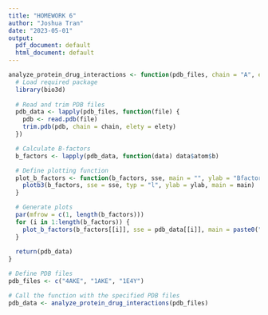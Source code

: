 ```yaml
---
title: "HOMEWORK 6"
author: "Joshua Tran"
date: "2023-05-01"
output:
  pdf_document: default
  html_document: default
---
```




```r
analyze_protein_drug_interactions <- function(pdb_files, chain = "A", elety = "CA") {
  # Load required package
  library(bio3d)
  
  # Read and trim PDB files
  pdb_data <- lapply(pdb_files, function(file) {
    pdb <- read.pdb(file)
    trim.pdb(pdb, chain = chain, elety = elety)
  })

  # Calculate B-factors
  b_factors <- lapply(pdb_data, function(data) data$atom$b)

  # Define plotting function
  plot_b_factors <- function(b_factors, sse, main = "", ylab = "Bfactor") {
    plotb3(b_factors, sse = sse, typ = "l", ylab = ylab, main = main)
  }

  # Generate plots
  par(mfrow = c(1, length(b_factors)))
  for (i in 1:length(b_factors)) {
    plot_b_factors(b_factors[[i]], sse = pdb_data[[i]], main = paste0("Protein ", i))
  }
  
  return(pdb_data)
}

```


```r
# Define PDB files
pdb_files <- c("4AKE", "1AKE", "1E4Y")

# Call the function with the specified PDB files
pdb_data <- analyze_protein_drug_interactions(pdb_files)

```

